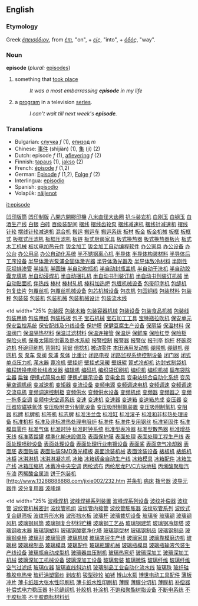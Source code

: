 ==English==

===Etymology===
Greek ''[[έπεισόδιον]]'', from ''[[έπι]]'', "on", + ''[[είς]]'', "into", + ''[[όδός]]'', "way".

=== Noun ===
'''episode'''  (''plural:'' [[episodes]])
# something that [[take place|took place]]
#:''It was a most embarrassing '''episode''' in my life''
# a [[program]] in a television [[series]].
#:''I can't wait till next week's '''episode'''.''

=== Translations ===
*Bulgarian: [[случка]] ''f'' (1), [[епизод]] ''m''
*Chinese: [[事件]] (shìjiàn) (1), [[集]] (jí) (2)
*Dutch: episode ''f'' (1), [[aflevering]] ''f'' (2)
*Finnish: [[tapaus]] (1), [[jakso]] (2)
*French: [[épisode]] ''f'' (1,2)
*German: [[Episode]] ''f'' (1,2), [[Folge]] ''f'' (2)
*Interlingua: [[episodio]]
*Spanish: [[episodio]]
*Volapük: [[näijenot]]

[[it:episode]]

[http://www.13288888888.com/jixie002/001.htm 凹印版筒]
[http://www.13288888888.com/jixie002/002.htm 凹印制版]
[http://www.13288888888.com/jixie002/003.htm 八開六開膠印機]
[http://www.13288888888.com/jixie002/004.htm 八米直径大齿圈]
[http://www.13288888888.com/jixie002/005.htm 扒斗装岩机]
[http://www.13288888888.com/jixie002/006.htm 白刚玉]
[http://www.13288888888.com/jixie002/007.htm 白钢玉]
[http://www.13288888888.com/jixie002/008.htm 白酒生产线]
[http://www.13288888888.com/jixie002/009.htm 白银]
[http://www.13288888888.com/jixie002/010.htm 白砖]
[http://www.13288888888.com/jixie002/011.htm 百级装配间]
[http://www.13288888888.com/jixie002/012.htm 摆线]
[http://www.13288888888.com/jixie002/013.htm 摆线齿轮泵]
[http://www.13288888888.com/jixie002/014.htm 摆线减速机]
[http://www.13288888888.com/jixie002/015.htm 摆线针减速机]
[http://www.13288888888.com/jixie002/016.htm 摆线针轮]
[http://www.13288888888.com/jixie002/017.htm 摆线针轮减速机]
[http://www.13288888888.com/jixie002/018.htm 混合机]
[http://www.13288888888.com/jixie002/019.htm 搬运]
[http://www.13288888888.com/jixie002/020.htm 搬运车]
[http://www.13288888888.com/jixie002/021.htm 搬运系统]
[http://www.13288888888.com/jixie002/022.htm 板材]
[http://www.13288888888.com/jixie002/023.htm 板金]
[http://www.13288888888.com/jixie002/024.htm 板金机械]
[http://www.13288888888.com/jixie002/025.htm 板框]
[http://www.13288888888.com/jixie002/026.htm 板框式]
[http://www.13288888888.com/jixie002/027.htm 板框式压滤机]
[http://www.13288888888.com/jixie002/028.htm 板框压滤机]
[http://www.13288888888.com/jixie002/029.htm 板链]
[http://www.13288888888.com/jixie002/030.htm 板式厨房家具]
[http://www.13288888888.com/jixie002/031.htm 板式换热器]
[http://www.13288888888.com/jixie002/032.htm 板式换热器板片]
[http://www.13288888888.com/jixie002/033.htm 板式木工机械]
[http://www.13288888888.com/jixie002/034.htm 板状电加热元件]
[http://www.13288888888.com/jixie002/035.htm 钣金加工]
[http://www.13288888888.com/jixie002/036.htm 钣金加工自动编程软件]
[http://www.13288888888.com/jixie002/037.htm 办公家具]
[http://www.13288888888.com/jixie002/038.htm 办公设备]
[http://www.13288888888.com/jixie002/039.htm 办公台]
[http://www.13288888888.com/jixie002/040.htm 办公用品]
[http://www.13288888888.com/jixie002/041.htm 办公自动化系统]
[http://www.13288888888.com/jixie002/042.htm 半不锈钢离心机]
[http://www.13288888888.com/jixie002/043.htm 半导体]
[http://www.13288888888.com/jixie002/044.htm 半导体构装材料]
[http://www.13288888888.com/jixie002/045.htm 半导体后工序设备]
[http://www.13288888888.com/jixie002/046.htm 半导体激光泵浦全固体激光器]
[http://www.13288888888.com/jixie002/047.htm 半导体激光器及]
[http://www.13288888888.com/jixie002/048.htm 半导体致冷材料]
[http://www.13288888888.com/jixie002/049.htm 半刚性灰坝排渗管]
[http://www.13288888888.com/jixie002/050.htm 半挂车]
[http://www.13288888888.com/jixie002/051.htm 半圆锉]
[http://www.13288888888.com/jixie002/052.htm 半自动吹瓶机]
[http://www.13288888888.com/jixie002/053.htm 半自动封瓶盖机]
[http://www.13288888888.com/jixie002/054.htm 半自动干洗机]
[http://www.13288888888.com/jixie002/055.htm 半自动胶囊充填机]
[http://www.13288888888.com/jixie002/055.htm 半自动浸焊机]
[http://www.13288888888.com/jixie002/056.htm 半自动捆扎机]
[http://www.13288888888.com/jixie002/057.htm 半自动书刊装订机]
[http://www.13288888888.com/jixie002/058.htm 半自动书刊装订机械]
[http://www.13288888888.com/jixie002/059.htm 半自动贴面机]
[http://www.13288888888.com/jixie002/060.htm 伴热线]
[http://www.13288888888.com/jixie002/061.htm 棒材]
[http://www.13288888888.com/jixie002/062.htm 棒材轧机]
[http://www.13288888888.com/jixie002/063.htm 棒料加热炉]
[http://www.13288888888.com/jixie002/064.htm 包缠机械设备]
[http://www.13288888888.com/jixie002/065.htm 包带印字机]
[http://www.13288888888.com/jixie002/066.htm 包缝机]
[http://www.13288888888.com/jixie002/067.htm 包复垫片]
[http://www.13288888888.com/jixie002/068.htm 包覆丝机]
[http://www.13288888888.com/jixie002/069.htm 包覆丝机械设备]
[http://www.13288888888.com/jixie002/070.htm 包芯机械设备]
[http://www.13288888888.com/jixie002/071.htm 包衣机]
[http://www.13288888888.com/jixie002/072.htm 包园铜线]
[http://www.13288888888.com/jixie002/073.htm 包装材料]
[http://www.13288888888.com/jixie002/074.htm 包装秤]
[http://www.13288888888.com/jixie002/075.htm 包装袋]
[http://www.13288888888.com/jixie002/076.htm 包装机]
[http://www.13288888888.com/jixie002/077.htm 包装机械]
[http://www.13288888888.com/jixie002/078.htm 包装机械设计]
[http://www.13288888888.com/jixie002/079.htm 包装流水线]
<br>
</font> </td>
<td width="25% [http://www.13288888888.com/jixie002/080.htm 包装膜]
[http://www.13288888888.com/jixie002/081.htm 包装木箱]
[http://www.13288888888.com/jixie002/082.htm 包装容器机械]
[http://www.13288888888.com/jixie002/083.htm 包装设备]
[http://www.13288888888.com/jixie002/084.htm 包装食品机械]
[http://www.13288888888.com/jixie002/085.htm 包装线]
[http://www.13288888888.com/jixie002/086.htm 包装用桶]
[http://www.13288888888.com/jixie002/087.htm 包装用纸]
[http://www.13288888888.com/jixie002/088.htm 包装栈板]
[http://www.13288888888.com/jixie002/089.htm 包子]
[http://www.13288888888.com/jixie002/090.htm 宝石机械]
[http://www.13288888888.com/jixie002/091.htm 宝石加工工具]
[http://www.13288888888.com/jixie002/092.htm 宝特瓶拉吹机]
[http://www.13288888888.com/jixie002/093.htm 保安单元]
[http://www.13288888888.com/jixie002/094.htm 保安监控系统]
[http://www.13288888888.com/jixie002/095.htm 保安配线及分线设备]
[http://www.13288888888.com/jixie002/096.htm 保护膜]
[http://www.13288888888.com/jixie002/097.htm 保健豆腐生产设备]
[http://www.13288888888.com/jixie002/098.htm 保丽袋]
[http://www.13288888888.com/jixie002/099.htm 保温材料]
[http://www.13288888888.com/jixie002/100.htm 保温阀门]
[http://www.13288888888.com/jixie002/101.htm 保温隔热材料]
[http://www.13288888888.com/jixie002/102.htm 保温过滤材料]
[http://www.13288888888.com/jixie002/103.htm 保温连接管]
[http://www.13288888888.com/jixie002/104.htm 保温炉]
[http://www.13288888888.com/jixie002/105.htm 保鲜库]
[http://www.13288888888.com/jixie002/106.htm 保险杠登]
[http://www.13288888888.com/jixie002/107.htm 保险柜]
[http://www.13288888888.com/jixie002/108.htm 保险火机]
[http://www.13288888888.com/jixie002/109.htm 保養太陽能供電及熱水系統]
[http://www.13288888888.com/jixie002/110.htm 报警控制]
[http://www.13288888888.com/jixie002/111.htm 报警器]
[http://www.13288888888.com/jixie002/112.htm 报警仪]
[http://www.13288888888.com/jixie002/113.htm 报刊亭]
[http://www.13288888888.com/jixie002/114.htm 抱杆]
[http://www.13288888888.com/jixie002/115.htm 杯碗卷边机]
[http://www.13288888888.com/jixie002/116.htm 杯碗印刷机]
[http://www.13288888888.com/jixie002/117.htm 背带扣]
[http://www.13288888888.com/jixie002/118.htm 背锯]
[http://www.13288888888.com/jixie002/119.htm 倍捻机]
[http://www.13288888888.com/jixie002/120.htm 被动零件]
[http://www.13288888888.com/jixie002/121.htm 本田通用发动机]
[http://www.13288888888.com/jixie002/122.htm 绷带机]
[http://www.13288888888.com/jixie002/123.htm 绷缝机]
[http://www.13288888888.com/jixie002/124.htm 绷网机]
[http://www.13288888888.com/jixie002/125.htm 泵]
[http://www.13288888888.com/jixie002/126.htm 泵车]
[http://www.13288888888.com/jixie002/127.htm 泵阀]
[http://www.13288888888.com/jixie002/128.htm 泵浦]
[http://www.13288888888.com/jixie002/129.htm 泵体]
[http://www.13288888888.com/jixie002/130.htm 比重计]
[http://www.13288888888.com/jixie002/131.htm 闭路电视]
[http://www.13288888888.com/jixie002/132.htm 闭路监视系统控制设备]
[http://www.13288888888.com/jixie002/133.htm 闭门器]
[http://www.13288888888.com/jixie002/134.htm 闭式单点压力机]
[http://www.13288888888.com/jixie002/135.htm 滗水器]
[http://www.13288888888.com/jixie002/136.htm 蓖冷机]
[http://www.13288888888.com/jixie002/137.htm 壁挂炉]
[http://www.13288888888.com/jixie002/138.htm 壁挂式采暖]
[http://www.13288888888.com/jixie002/139.htm 壁纸辊]
[http://www.13288888888.com/jixie002/140.htm 篦式冷却机]
[http://www.13288888888.com/jixie002/141.htm 边封式制袋机]
[http://www.13288888888.com/jixie002/142.htm 编程转换电缆长线收发器]
[http://www.13288888888.com/jixie002/143.htm 编辑机]
[http://www.13288888888.com/jixie002/144.htm 编码机]
[http://www.13288888888.com/jixie002/145.htm 编织袋印刷机]
[http://www.13288888888.com/jixie002/146.htm 编织机]
[http://www.13288888888.com/jixie002/147.htm 编织机械]
[http://www.13288888888.com/jixie002/148.htm 扁布袋除尘器]
[http://www.13288888888.com/jixie002/149.htm 扁锉]
[http://www.13288888888.com/jixie002/150.htm 便携式简易衣橱]
[http://www.13288888888.com/jixie002/151.htm 便携式展示设备]
[http://www.13288888888.com/jixie002/152.htm 变电金具]
[http://www.13288888888.com/jixie002/153.htm 变电站综合自动化系统]
[http://www.13288888888.com/jixie002/154.htm 变风量空调机组]
[http://www.13288888888.com/jixie002/155.htm 变减速机]
[http://www.13288888888.com/jixie002/156.htm 变矩器]
[http://www.13288888888.com/jixie002/157.htm 变流设备]
[http://www.13288888888.com/jixie002/158.htm 变频电源]
[http://www.13288888888.com/jixie002/159.htm 变频调速电机]
[http://www.13288888888.com/jixie002/160.htm 变频调速]
[http://www.13288888888.com/jixie002/161.htm 变频调速交流电机]
[http://www.13288888888.com/jixie002/162.htm 变频调速控制柜]
[http://www.13288888888.com/jixie002/163.htm 变频供水]
[http://www.13288888888.com/jixie002/164.htm 变频供水设备]
[http://www.13288888888.com/jixie002/165.htm 变频机组]
[http://www.13288888888.com/jixie002/166.htm 变频器]
[http://www.13288888888.com/jixie002/167.htm 变频器之]
[http://www.13288888888.com/jixie002/168.htm 变频一拖多空调]
[http://www.13288888888.com/jixie002/169.htm 变频中央空调系统]
[http://www.13288888888.com/jixie002/170.htm 变速]
[http://www.13288888888.com/jixie002/171.htm 变速机]
[http://www.13288888888.com/jixie002/172.htm 变速器]
[http://www.13288888888.com/jixie002/173.htm 变速箱]
[http://www.13288888888.com/jixie002/174.htm 变速箱总成]
[http://www.13288888888.com/jixie002/175.htm 变压器]
[http://www.13288888888.com/jixie002/176.htm 变压器软磁铁氧体]
[http://www.13288888888.com/jixie002/177.htm 变压吸附空分制氮设备]
[http://www.13288888888.com/jixie002/178.htm 变压吸附制氮装置]
[http://www.13288888888.com/jixie002/179.htm 变压吸附制氧机]
[http://www.13288888888.com/jixie002/180.htm 变阻器]
[http://www.13288888888.com/jixie002/181.htm 标牌]
[http://www.13288888888.com/jixie002/182.htm 标牌机]
[http://www.13288888888.com/jixie002/183.htm 标签机]
[http://www.13288888888.com/jixie002/184.htm 标志牌]
[http://www.13288888888.com/jixie002/185.htm 标准法兰盘]
[http://www.13288888888.com/jixie002/186.htm 标准缸]
[http://www.13288888888.com/jixie002/187.htm 标准滚子]
[http://www.13288888888.com/jixie002/188.htm 标准和非标热处理设备]
[http://www.13288888888.com/jixie002/189.htm 标准机柜]
[http://www.13288888888.com/jixie002/190.htm 标准及非标准热处理电阻炉]
[http://www.13288888888.com/jixie002/191.htm 标准件]
[http://www.13288888888.com/jixie002/192.htm 标准件专用钢丝]
[http://www.13288888888.com/jixie002/193.htm 标准紧固件]
[http://www.13288888888.com/jixie002/194.htm 标准模具零件]
[http://www.13288888888.com/jixie002/195.htm 标准气体]
[http://www.13288888888.com/jixie002/196.htm 标准时钟]
[http://www.13288888888.com/jixie002/197.htm 标准时钟系统]
[http://www.13288888888.com/jixie002/198.htm 标准型表冷器]
[http://www.13288888888.com/jixie002/199.htm 标准型散热器]
[http://www.13288888888.com/jixie002/200.htm 标准增益天线]
[http://www.13288888888.com/jixie002/201.htm 标准蒸馏罐]
[http://www.13288888888.com/jixie002/202.htm 標準化輸送設備及]
[http://www.13288888888.com/jixie002/203.htm 表面保护膜]
[http://www.13288888888.com/jixie002/204.htm 表面处理]
[http://www.13288888888.com/jixie002/205.htm 表面处理工程生产线]
[http://www.13288888888.com/jixie002/206.htm 表面处理喷砂设备]
[http://www.13288888888.com/jixie002/207.htm 表面处理设备]
[http://www.13288888888.com/jixie002/208.htm 表面处理行业电镀设备]
[http://www.13288888888.com/jixie002/209.htm 表面桨]
[http://www.13288888888.com/jixie002/210.htm 表面空气冷却器]
[http://www.13288888888.com/jixie002/211.htm 表面胚]
[http://www.13288888888.com/jixie002/212.htm 表面贴装]
[http://www.13288888888.com/jixie002/213.htm 表面贴装SMD激光模板]
[http://www.13288888888.com/jixie002/214.htm 表面涂装机械]
[http://www.13288888888.com/jixie002/215.htm 表面涂装设备]
[http://www.13288888888.com/jixie002/216.htm 裱板机]
[http://www.13288888888.com/jixie002/217.htm 裱纸机]
[http://www.13288888888.com/jixie002/218.htm 冰柜]
[http://www.13288888888.com/jixie002/219.htm 冰淇淋机]
[http://www.13288888888.com/jixie002/220.htm 冰淇淋凝冻机]
[http://www.13288888888.com/jixie002/221.htm 冰箱]
[http://www.13288888888.com/jixie002/222.htm 冰箱钣金自动生产线]
[http://www.13288888888.com/jixie002/223.htm 冰箱模具]
[http://www.13288888888.com/jixie002/224.htm 冰箱配件]
[http://www.13288888888.com/jixie002/225.htm 冰箱生产线]
[http://www.13288888888.com/jixie002/226.htm 冰箱压缩机]
[http://www.13288888888.com/jixie002/227.htm 冰蓄冷中央空调]
[http://www.13288888888.com/jixie002/228.htm 丙纶滤布]
[http://www.13288888888.com/jixie002/229.htm 丙纶尼龙PVC方块地毯]
[http://www.13288888888.com/jixie002/230.htm 丙烯酸聚脂汽车漆]
[http://www.13288888888.com/jixie002/231.htm 丙稀酸金属漆]
[http://www.13288888888.com/jixie002/232.htm 饼干包装机]
[http://www.13288888888.com/jixie002/232.htm </a>[http://www.13288888888.com/jixie002/233.htm 并条机]
[http://www.13288888888.com/jixie002/234.htm 病床]
[http://www.13288888888.com/jixie002/235.htm 拨号器]
[http://www.13288888888.com/jixie002/236.htm 波导元器件]
[http://www.13288888888.com/jixie002/237.htm 波分复用器]
[http://www.13288888888.com/jixie002/238.htm 波峰焊]</font></td>
<td width="25% [http://www.13288888888.com/jixie002/239.htm 波峰焊机]
[http://www.13288888888.com/jixie002/240.htm 波峰焊锡系列装置]
[http://www.13288888888.com/jixie002/241.htm 波峰焊系列设备]
[http://www.13288888888.com/jixie002/242.htm 波纹补偿器]
[http://www.13288888888.com/jixie002/243.htm 波纹管]
[http://www.13288888888.com/jixie002/244.htm 波纹管机械密封]
[http://www.13288888888.com/jixie002/245.htm 波纹管机组]
[http://www.13288888888.com/jixie002/246.htm 波纹管内接管]
[http://www.13288888888.com/jixie002/247.htm 波纹管膨胀器]
[http://www.13288888888.com/jixie002/248.htm 波纹软管系列]
[http://www.13288888888.com/jixie002/249.htm 波纹式复合缝筛板]
[http://www.13288888888.com/jixie002/250.htm 波纹异形水箱]
[http://www.13288888888.com/jixie002/251.htm 波形挡水板]
[http://www.13288888888.com/jixie002/252.htm 玻璃杯]
[http://www.13288888888.com/jixie002/253.htm 玻璃裁切设备]
[http://www.13288888888.com/jixie002/254.htm 玻璃釜]
[http://www.13288888888.com/jixie002/255.htm 玻璃钢]
[http://www.13288888888.com/jixie002/256.htm 玻璃钢风机]
[http://www.13288888888.com/jixie002/257.htm 玻璃钢风筒]
[http://www.13288888888.com/jixie002/258.htm 玻璃钢复合材料贮糟]
[http://www.13288888888.com/jixie002/259.htm 玻璃钢工艺品]
[http://www.13288888888.com/jixie002/260.htm 玻璃钢建筑]
[http://www.13288888888.com/jixie002/261.htm 玻璃钢冷却塔]
[http://www.13288888888.com/jixie002/262.htm 玻璃钢收水器]
[http://www.13288888888.com/jixie002/263.htm 玻璃钢塑料]
[http://www.13288888888.com/jixie002/264.htm 玻璃钢酸雾净化塔]
[http://www.13288888888.com/jixie002/265.htm 玻璃钢型材]
[http://www.13288888888.com/jixie002/266.htm 玻璃钢制品]
[http://www.13288888888.com/jixie002/267.htm 玻璃钢制品]
[http://www.13288888888.com/jixie002/268.htm 玻璃钢桌椅]
[http://www.13288888888.com/jixie002/269.htm 玻璃刮]
[http://www.13288888888.com/jixie002/270.htm 玻璃管道]
[http://www.13288888888.com/jixie002/271.htm 玻璃机械]
[http://www.13288888888.com/jixie002/272.htm 玻璃夹层生产线]
[http://www.13288888888.com/jixie002/273.htm 玻璃家具]
[http://www.13288888888.com/jixie002/274.htm 玻璃靠模磨边机]
[http://www.13288888888.com/jixie002/275.htm 玻璃棉]
[http://www.13288888888.com/jixie002/276.htm 玻璃棉制品]
[http://www.13288888888.com/jixie002/277.htm 玻璃模具]
[http://www.13288888888.com/jixie002/278.htm 玻璃配件]
[http://www.13288888888.com/jixie002/279.htm 玻璃瓶罐机械]
[http://www.13288888888.com/jixie002/280.htm 玻璃瓶模具]
[http://www.13288888888.com/jixie002/281.htm 玻璃瓶输液包装生产线设备]
[http://www.13288888888.com/jixie002/282.htm 玻璃瓶自动成型机]
[http://www.13288888888.com/jixie002/283.htm 玻璃器皿压制机]
[http://www.13288888888.com/jixie002/284.htm 玻璃热弯炉]
[http://www.13288888888.com/jixie002/285.htm 玻璃深加工]
[http://www.13288888888.com/jixie002/286.htm 玻璃深加工机械]
[http://www.13288888888.com/jixie002/287.htm 玻璃深加工机械设备]
[http://www.13288888888.com/jixie002/288.htm 玻璃深加工设备]
[http://www.13288888888.com/jixie002/289.htm 玻璃套装]
[http://www.13288888888.com/jixie002/290.htm 玻璃微珠]
[http://www.13288888888.com/jixie002/291.htm 玻璃纤维]
[http://www.13288888888.com/jixie002/292.htm 玻璃纤维空气过滤纸]
[http://www.13288888888.com/jixie002/293.htm 玻璃仪器]
[http://www.13288888888.com/jixie002/294.htm 玻璃直线斜边机]
[http://www.13288888888.com/jixie002/295.htm 玻璃制品工业自动化流水线]
[http://www.13288888888.com/jixie002/296.htm 玻璃珠]
[http://www.13288888888.com/jixie002/297.htm 玻纤硅橡胶电热带]
[http://www.13288888888.com/jixie002/298.htm 玻纤涂塑窗纱]
[http://www.13288888888.com/jixie002/299.htm 剥皮机]
[http://www.13288888888.com/jixie002/300.htm 钹型砂轮]
[http://www.13288888888.com/jixie002/301.htm 铂铑]
[http://www.13288888888.com/jixie002/302.htm 博山水泵]
[http://www.13288888888.com/jixie002/303.htm 博世电动工具配件]
[http://www.13288888888.com/jixie002/304.htm 薄板冲片]
[http://www.13288888888.com/jixie002/305.htm 薄卡纸超大张水性印刷机]
[http://www.13288888888.com/jixie002/306.htm 薄卡纸水性印刷机]
[http://www.13288888888.com/jixie002/307.htm 薄膜]
[http://www.13288888888.com/jixie002/308.htm 薄膜分切机]
[http://www.13288888888.com/jixie002/309.htm 薄膜机]
[http://www.13288888888.com/jixie002/310.htm 补偿器]
[http://www.13288888888.com/jixie002/311.htm 补偿式电力稳压器]
[http://www.13288888888.com/jixie002/312.htm 补花缝纫机]
[http://www.13288888888.com/jixie002/313.htm 补胶机]
[http://www.13288888888.com/jixie002/314.htm 补涂机]
[http://www.13288888888.com/jixie002/315.htm 不饱和聚酯树脂设备]
[http://www.13288888888.com/jixie002/316.htm 不断电系统]
[http://www.13288888888.com/jixie002/317.htm 不干胶标签]
[http://www.13288888888.com/jixie002/318.htm 不干胶商标材料纸]